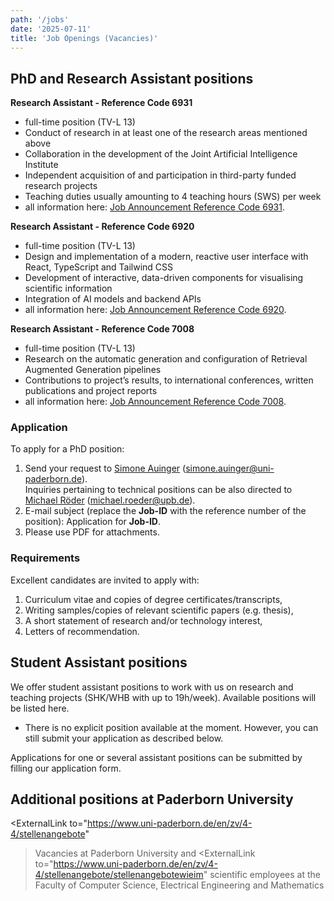 ```yaml
---
path: '/jobs'
date: '2025-07-11'
title: 'Job Openings (Vacancies)'
---
```


## PhD and Research Assistant positions

**Research Assistant - Reference Code 6931**
- full-time position (TV-L 13)
- Conduct of research in at least one of the research areas mentioned above
- Collaboration in the development of the Joint Artificial Intelligence Institute
- Independent acquisition of and participation in third-party funded research projects
- Teaching duties usually amounting to 4 teaching hours (SWS) per week
- all information here: [Job Announcement Reference Code 6931](https://www.uni-paderborn.de/fileadmin/zv/4-4/stellenangebote/Kennziffer6931_-_Englisch.pdf).

**Research Assistant - Reference Code 6920**
- full-time position (TV-L 13)
- Design and implementation of a modern, reactive user interface with React, TypeScript and Tailwind CSS
- Development of interactive, data-driven components for visualising scientific information
- Integration of AI models and backend APIs
- all information here: [Job Announcement Reference Code 6920](https://www.uni-paderborn.de/fileadmin/zv/4-4/stellenangebote/Kennziffer6920.pdf).

**Research Assistant - Reference Code 7008**
- full-time position (TV-L 13)
- Research on the automatic generation and configuration of Retrieval Augmented Generation pipelines
- Contributions to project’s results, to international conferences, written publications and project reports
- all information here: [Job Announcement Reference Code 7008](https://www.uni-paderborn.de/fileadmin/zv/4-4/stellenangebote/Kennziffer7008_-_Englisch.pdf).

### Application

To apply for a PhD position:

1. Send your request to [Simone Auinger](/SimoneAuinger) (<a href="mailto:simone.auinger@uni-paderborn.de">simone.auinger@uni-paderborn.de</a>).  
   Inquiries pertaining to technical positions can be also directed to [Michael Röder](/MichaelRoeder) (<a href="mailto:michael.roeder@upb.de">michael.roeder@upb.de</a>).
2. E-mail subject (replace the __Job-ID__ with the reference number of the position): Application for __Job-ID__.
3. Please use PDF for attachments.


### Requirements

Excellent candidates are invited to apply with:

1. Curriculum vitae and copies of degree certificates/transcripts,
2. Writing samples/copies of relevant scientific papers (e.g. thesis),
3. A short statement of research and/or technology interest,
4. Letters of recommendation.


## Student Assistant positions

We offer student assistant positions to work with us on research and teaching projects (SHK/WHB with up to 19h/week). Available positions will be listed here.

<!--- * [Python developer for LLM training](/jobs/StudentAssistant-Python-MERLIN-LLM)  -->
* There is no explicit position available at the moment. However, you can still submit your application as described below.


Applications for one or several assistant positions can be submitted by filling our <ExternalLink to="https://umfragen.uni-paderborn.de/index.php/143257">application form</ExternalLink>.

## Additional positions at Paderborn University

<ExternalLink
     to="https://www.uni-paderborn.de/en/zv/4-4/stellenangebote"
   >Vacancies at Paderborn University</ExternalLink> and <ExternalLink
     to="https://www.uni-paderborn.de/en/zv/4-4/stellenangebote/stellenangebotewieim"
   >scientific employees at the Faculty of Computer Science, Electrical Engineering and Mathematics</ExternalLink>
